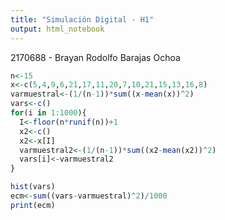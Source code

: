 ```yaml
---
title: "Simulación Digital - H1"
output: html_notebook
---
```


2170688 - Brayan Rodolfo Barajas Ochoa  


```r
n<-15
x<-c(5,4,9,6,21,17,11,20,7,10,21,15,13,16,8)
varmuestral<-(1/(n-1))*sum((x-mean(x))^2)
vars<-c()
for(i in 1:1000){
  I<-floor(n*runif(n))+1
  x2<-c()
  x2<-x[I]
  varmuestral2<-(1/(n-1))*sum((x2-mean(x2))^2)
  vars[i]<-varmuestral2
}

hist(vars)
ecm<-sum((vars-varmuestral)^2)/1000
print(ecm)
```

